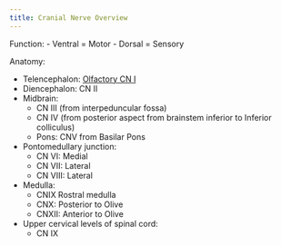```yaml
---
title: Cranial Nerve Overview
---
```


Function:
- Ventral = Motor
- Dorsal = Sensory

Anatomy:

- Telencephalon: [Olfactory CN I]({{< var ref-cn1.path >}})
- Diencephalon: CN II
- Midbrain:
    - CN III (from interpeduncular fossa)
    - CN IV (from posterior aspect from brainstem inferior to Inferior colliculus)
    - Pons: CNV from Basilar Pons
- Pontomedullary junction:
    - CN VI: Medial
    - CN VII: Lateral
    - CN VIII: Lateral
- Medulla:
    - CNIX Rostral medulla
    - CNX: Posterior to Olive
    - CNXII: Anterior to Olive
- Upper cervical levels of spinal cord:
    - CN IX
